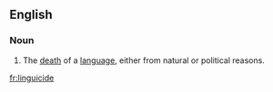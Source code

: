 ==English==
===Noun===
{{wikipedia}}
{{en-noun|-}}

# The [[death]] of a [[language]], either from natural or political reasons.

[[fr:linguicide]]